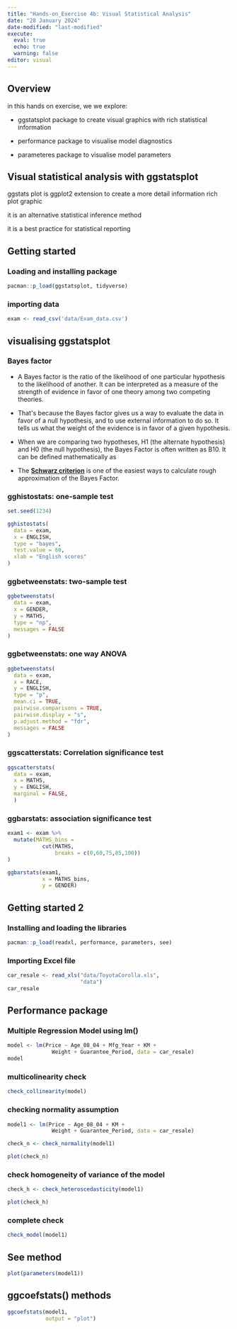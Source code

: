 ```yaml
---
title: "Hands-on_Exercise 4b: Visual Statistical Analysis"
date: "28 January 2024"
date-modified: "last-modified"
execute: 
  eval: true
  echo: true
  warning: false
editor: visual
---
```


## Overview

in this hands on exercise, we we explore:

-   ggstatsplot package to create visual graphics with rich statistical information

-   performance package to visualise model diagnostics

-   parameteres package to visualise model parameters

## Visual statistical analysis with ggstatsplot

ggstats plot is ggplot2 extension to create a more detail information rich plot graphic

it is an alternative statistical inference method

it is a best practice for statistical reporting

## Getting started

### Loading and installing package

```r
pacman::p_load(ggstatsplot, tidyverse)
```

### importing data

```r
exam <- read_csv('data/Exam_data.csv')
```

## visualising ggstatsplot

### Bayes factor

-   A Bayes factor is the ratio of the likelihood of one particular hypothesis to the likelihood of another. It can be interpreted as a measure of the strength of evidence in favor of one theory among two competing theories.

-   That\'s because the Bayes factor gives us a way to evaluate the data in favor of a null hypothesis, and to use external information to do so. It tells us what the weight of the evidence is in favor of a given hypothesis.

-   When we are comparing two hypotheses, H1 (the alternate hypothesis) and H0 (the null hypothesis), the Bayes Factor is often written as B10. It can be defined mathematically as

```{=html}
<!-- -->
```
-   The [**Schwarz criterion**](https://www.statisticshowto.com/bayesian-information-criterion/) is one of the easiest ways to calculate rough approximation of the Bayes Factor.

### gghistostats: one-sample test

```r
set.seed(1234)

gghistostats(
  data = exam,
  x = ENGLISH,
  type = "bayes",
  test.value = 60,
  xlab = "English scores"
)
```

### ggbetweenstats: two-sample test

```r
ggbetweenstats(
  data = exam,
  x = GENDER, 
  y = MATHS,
  type = "np",
  messages = FALSE
)
```

### ggbetweenstats: one way ANOVA

```r
ggbetweenstats(
  data = exam,
  x = RACE, 
  y = ENGLISH,
  type = "p",
  mean.ci = TRUE, 
  pairwise.comparisons = TRUE, 
  pairwise.display = "s",
  p.adjust.method = "fdr",
  messages = FALSE
)
```

### ggscatterstats: Correlation significance test

```r
ggscatterstats(
  data = exam,
  x = MATHS,
  y = ENGLISH,
  marginal = FALSE,
  )
```

### ggbarstats: association significance test

```r
exam1 <- exam %>% 
  mutate(MATHS_bins = 
           cut(MATHS, 
               breaks = c(0,60,75,85,100))
)
```

```r
ggbarstats(exam1, 
           x = MATHS_bins, 
           y = GENDER)
```

## Getting started 2

### Installing and loading the libraries

```r
pacman::p_load(readxl, performance, parameters, see)
```

### Importing Excel file

```r
car_resale <- read_xls("data/ToyotaCorolla.xls", 
                       "data")
car_resale
```

## Performance package

### Multiple Regression Model using lm()

```r
model <- lm(Price ~ Age_08_04 + Mfg_Year + KM + 
              Weight + Guarantee_Period, data = car_resale)
model
```

### multicolinearity check

```r
check_collinearity(model)
```

### checking normality assumption

```r
model1 <- lm(Price ~ Age_08_04 + KM + 
              Weight + Guarantee_Period, data = car_resale)
```

```r
check_n <- check_normality(model1)
```

```r
plot(check_n)
```

### check homogeneity of variance of the model

```r
check_h <- check_heteroscedasticity(model1)
```

```r
plot(check_h)
```

### complete check

```r
check_model(model1)
```

## See method

```r
plot(parameters(model1))
```

## ggcoefstats() methods

```r
ggcoefstats(model1, 
            output = "plot")
```
